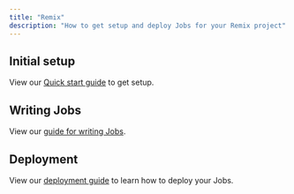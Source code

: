 ```yaml
---
title: "Remix"
description: "How to get setup and deploy Jobs for your Remix project"
---
```


## Initial setup

View our [Quick start guide](/documentation/quickstarts/remix) to get setup.

## Writing Jobs

View our [guide for writing Jobs](/documentation/guides/create-a-job).

## Deployment

View our [deployment guide](/documentation/guides/deployment) to learn how to deploy your Jobs.

<Snippet file="remix/troubleshooting.mdx" />
